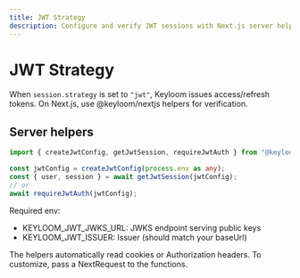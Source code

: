 ```yaml
---
title: JWT Strategy
description: Configure and verify JWT sessions with Next.js server helpers.
---
```



# JWT Strategy

When `session.strategy` is set to `"jwt"`, Keyloom issues access/refresh tokens. On Next.js, use @keyloom/nextjs helpers for verification.

## Server helpers
```ts
import { createJwtConfig, getJwtSession, requireJwtAuth } from "@keyloom/nextjs/jwt-server";

const jwtConfig = createJwtConfig(process.env as any);
const { user, session } = await getJwtSession(jwtConfig);
// or
await requireJwtAuth(jwtConfig);
```

Required env:
- KEYLOOM_JWT_JWKS_URL: JWKS endpoint serving public keys
- KEYLOOM_JWT_ISSUER: Issuer (should match your baseUrl)

<Callout>
The helpers automatically read cookies or Authorization headers. To customize, pass a NextRequest to the functions.
</Callout>

